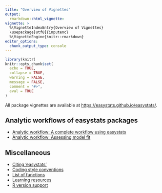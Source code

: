 ```yaml
---
title: "Overview of Vignettes"
output:
  rmarkdown::html_vignette:
vignette: >
  %\VignetteIndexEntry{Overview of Vignettes}
  \usepackage[utf8]{inputenc}
  %\VignetteEngine{knitr::rmarkdown}
editor_options:
  chunk_output_type: console
---
```


```r
library(knitr)
knitr::opts_chunk$set(
  echo = TRUE,
  collapse = TRUE,
  warning = FALSE,
  message = FALSE,
  comment = "#>",
  eval = TRUE
)
```

All package vignettes are available at [https://easystats.github.io/easystats/](https://easystats.github.io/easystats/).

## Analytic workflows of easystats packages

* [Analytic workflow: A complete workflow using easystats](https://easystats.github.io/easystats/articles/workflow_easystats.html)
* [Analytic workflow: Assessing model fit](https://easystats.github.io/easystats/articles/workflow_performance.html)

## Miscellaneous

* [Citing 'easystats'](https://easystats.github.io/easystats/articles/citation.html)
* [Coding style conventions](https://easystats.github.io/easystats/articles/conventions.html)
* [List of functions](https://easystats.github.io/easystats/articles/list_of_functions.html)
* [Learning resources](https://easystats.github.io/easystats/articles/resources.html)
* [R version support](https://easystats.github.io/easystats/articles/version_policy.html)
